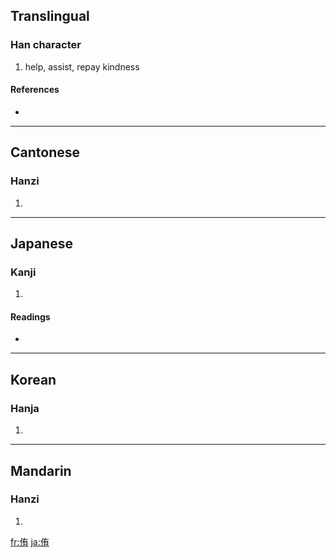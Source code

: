 ==Translingual==

===Han character===
{{Han char|rn=9|rad=人|as=06|sn=8|four=2422<sub>7</sub>|canj=人大月 (OKB)}}

# help, assist, repay kindness

====References====
* {{Han ref|kx=0102.050|dkj=00594|dj=0216.050|hdz=10146.040|uh=4F91|ud=20369|bh=A8DD|bd=43229}}

----

==Cantonese==

===Hanzi===
{{yue-hanzi|jyut=|y=yau6}}

# {{defn|Cantonese}}

----

==Japanese==

===Kanji===
{{ja-kanji|grade=|rs=人06}}

# {{defn|Japanese}}

====Readings====
* {{ja-readings|on=[[ゆう]] (yū), [[う]] (u)|kun=[[すすめる]] (susumeru), [[たすける]] (tasukeru)}}

----

==Korean==

===Hanja===
{{ko-hanja|hangeul=유|rv=yu|mr=yu}}

# {{defn|Korean}}

----

==Mandarin==

===Hanzi===
{{cmn-hanzi|pin=[[yòu]] ([[you4]])|wg=yu<sup>4</sup>}}

# {{defn|Mandarin}}

[[fr:侑]]
[[ja:侑]]